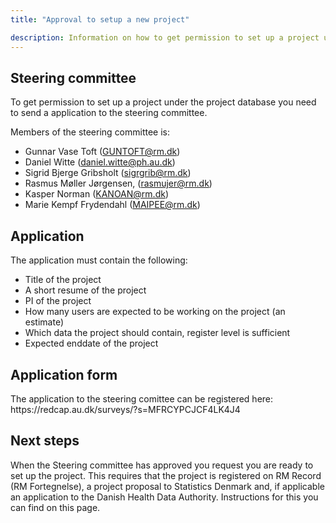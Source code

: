 ```yaml
---
title: "Approval to setup a new project"

description: Information on how to get permission to set up a project under the project database
---
```


## Steering committee

To get permission to set up a project under the project database you need to send a application to the steering committee.

Members of the steering committee is:

-   Gunnar Vase Toft ([GUNTOFT\@rm.dk](mailto:GUNTOF@rm.dk){.email})
-   Daniel Witte ([daniel.witte\@ph.au.dk](mailto:daniel.witte\@ph.au.dk){.email})
-   Sigrid Bjerge Gribsholt ([sigrgrib\@rm.dk](mailto:sigrgrib@rm.dk){.email})
-   Rasmus Møller Jørgensen, ([rasmujer\@rm.dk](mailto:rasmujer@rm.dk){.email})
-   Kasper Norman ([KANOAN\@rm.dk](mailto:KANOAN@rm.dk){.email})
-   Marie Kempf Frydendahl ([MAIPEE\@rm.dk](mailto:MAIPEE@rm.dk){.email})

## Application

The application must contain the following:

-   Title of the project
-   A short resume of the project
-   PI of the project
-   How many users are expected to be working on the project (an estimate)
-   Which data the project should contain, register level is sufficient
-   Expected enddate of the project
  
## Application form 

The application to the steering comittee can be registered here:
https://redcap.au.dk/surveys/?s=MFRCYPCJCF4LK4J4

## Next steps

When the Steering committee has approved you request you are ready to set up the project. This requires that the project is registered on RM Record (RM Fortegnelse)​, a project proposal to Statistics Denmark and, if applicable an application to the Danish Health Data Authority. Instructions for this you can find on this page. 
